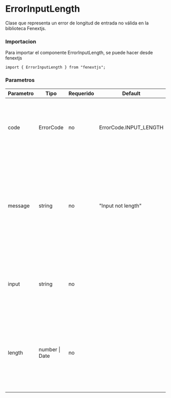 # ErrorInputLength

Clase que representa un error de longitud de entrada no válida en la biblioteca Fenextjs.

### Importacion

Para importar el componente ErrorInputLength, se puede hacer desde fenextjs

```tsx copy
import { ErrorInputLength } from "fenextjs";
```

### Parametros

| Parametro | Tipo           | Requerido | Default                | Descripcion                                                                                                                                                        |
| --------- | -------------- | --------- | ---------------------- | ------------------------------------------------------------------------------------------------------------------------------------------------------------------ |
| code      | ErrorCode      | no        | ErrorCode.INPUT_LENGTH | Código de error específico que indica que la longitud de la entrada no es válida.                                                                                  |
| message   | string         | no        | "Input not length"     | Mensaje de error que describe la naturaleza del error relacionado con la longitud de la entrada. Si se proporciona una longitud específica, el mensaje la incluye. |
| input     | string         | no        |                        | Texto opcional que proporciona información sobre la entrada que causó el error.                                                                                    |
| length    | number \| Date | no        |                        | Valor opcional que especifica la longitud esperada de la entrada o una fecha asociada con la entrada.                                                              |
